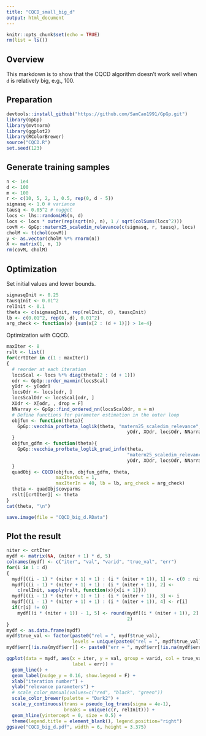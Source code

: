 ```yaml
---
title: "CQCD_small_big_d"
output: html_document
---
```


```r
knitr::opts_chunk$set(echo = TRUE)
rm(list = ls())
```

## Overview

This markdown is to show that the CQCD algorithm doesn't work well when `d` is relatively big, e.g., 100.

## Preparation

```r
devtools::install_github("https://github.com/SamCao1991/GpGp.git")
library(GpGp)
library(mvtnorm)
library(ggplot2)
library(RColorBrewer)
source("CQCD.R")
set.seed(123)
```

## Generate training samples

```r
n <- 1e4
d <- 100
m <- 100
r <- c(10, 5, 2, 1, 0.5, rep(0, d - 5))
sigmasq <- 1.0 # variance
tausq <- 0.05^2 # nugget
locs <- lhs::randomLHS(n, d)
locs <- locs * outer(rep(sqrt(n), n), 1 / sqrt(colSums(locs^2)))
covM <- GpGp::matern25_scaledim_relevance(c(sigmasq, r, tausq), locs)
cholM <- t(chol(covM))
y <- as.vector(cholM %*% rnorm(n))
X <- matrix(1, n, 1)
rm(covM, cholM)
```

## Optimization

Set initial values and lower bounds. 
```r
sigmasqInit <- 0.25
tausqInit <- 0.01^2
relInit <- 0.1
theta <- c(sigmasqInit, rep(relInit, d), tausqInit)
lb <- c(0.01^2, rep(0, d), 0.01^2) 
arg_check <- function(x) {sum(x[2 : (d + 1)]) > 1e-4}
```

Optimization with CQCD.
```r
maxIter <- 8
rslt <- list()
for(crtIter in c(1 : maxIter))
{
  # reorder at each iteration
  locsScal <- locs %*% diag(theta[2 : (d + 1)])
  odr <- GpGp::order_maxmin(locsScal)
  yOdr <- y[odr]
  locsOdr <- locs[odr, ]
  locsScalOdr <- locsScal[odr, ]
  XOdr <- X[odr, , drop = F]
  NNarray <- GpGp::find_ordered_nn(locsScalOdr, m = m)
  # Define functions for parameter estimation in the outer loop
  objfun <- function(theta){
    GpGp::vecchia_profbeta_loglik(theta, "matern25_scaledim_relevance",
                                            yOdr, XOdr, locsOdr, NNarray)
  }
  objfun_gdfm <- function(theta){
    GpGp::vecchia_profbeta_loglik_grad_info(theta,
                                            "matern25_scaledim_relevance",
                                            yOdr, XOdr, locsOdr, NNarray)
  }
  quadObj <- CQCD(objfun, objfun_gdfm, theta, 
                  maxIterOut = 1,
                  maxIterIn = 40, lb = lb, arg_check = arg_check)
  theta <- quadObj$covparms
  rslt[[crtIter]] <- theta
}
cat(theta, "\n")
```

```r
save.image(file = "CQCD_big_d.RData")
```

## Plot the result

```r
niter <- crtIter
mydf <- matrix(NA, (niter + 1) * d, 5)
colnames(mydf) <- c("iter", "val", "varid", "true_val", "err")
for(i in 1 : d)
{
  mydf[((i - 1) * (niter + 1) + 1) : (i * (niter + 1)), 1] <- c(0 : niter)
  mydf[((i - 1) * (niter + 1) + 1) : (i * (niter + 1)), 2] <-
    c(relInit, sapply(rslt, function(x){x[i + 1]}))
  mydf[((i - 1) * (niter + 1) + 1) : (i * (niter + 1)), 3] <- i
  mydf[((i - 1) * (niter + 1) + 1) : (i * (niter + 1)), 4] <- r[i]
  if(r[i] != 0)
    mydf[(i * (niter + 1)) - 1, 5] <- round(mydf[(i * (niter + 1)), 2] - r[i], 
                                            2)
}
mydf <- as.data.frame(mydf)
mydf$true_val <- factor(paste0("rel = ", mydf$true_val), 
                        levels = unique(paste0("rel = ", mydf$true_val)))
mydf$err[!is.na(mydf$err)] <- paste0("err = ", mydf$err[!is.na(mydf$err)])

ggplot(data = mydf, aes(x = iter, y = val, group = varid, col = true_val, 
                        label = err)) +
  geom_line() +
  geom_label(nudge_y = 0.16, show.legend = F) +
  xlab("iteration number") +
  ylab("relevance parameters") +
  # scale_color_manual(values=c("red", "black", "green"))
  scale_color_brewer(palette = "Dark2") +
  scale_y_continuous(trans = pseudo_log_trans(sigma = 4e-1),
                     breaks = unique(c(r, relInit))) +
  geom_hline(yintercept = 0, size = 0.5) + 
  theme(legend.title = element_blank(), legend.position="right")
ggsave("CQCD_big_d.pdf", width = 6, height = 3.375)
```
